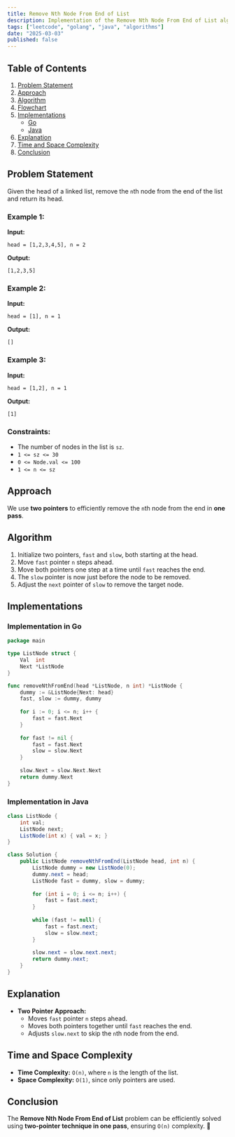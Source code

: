 ```yaml
---
title: Remove Nth Node From End of List
description: Implementation of the Remove Nth Node From End of List algorithm with Go and Java.
tags: ["leetcode", "golang", "java", "algorithms"]
date: "2025-03-03"
published: false
---
```


## Table of Contents

1. [Problem Statement](#problem-statement)
2. [Approach](#approach)
3. [Algorithm](#algorithm)
4. [Flowchart](#flowchart)
5. [Implementations](#implementations)
   - [Go](#implementation-in-go)
   - [Java](#implementation-in-java)
6. [Explanation](#explanation)
7. [Time and Space Complexity](#time-and-space-complexity)
8. [Conclusion](#conclusion)

## Problem Statement

Given the head of a linked list, remove the `n`th node from the end of the list and return its head.

### Example 1:

**Input:**
```  
head = [1,2,3,4,5], n = 2  
```
**Output:**
```  
[1,2,3,5]  
```

### Example 2:

**Input:**
```  
head = [1], n = 1  
```
**Output:**
```  
[]  
```

### Example 3:

**Input:**
```  
head = [1,2], n = 1  
```
**Output:**
```  
[1]  
```

### Constraints:

- The number of nodes in the list is `sz`.
- `1 <= sz <= 30`
- `0 <= Node.val <= 100`
- `1 <= n <= sz`

## Approach

We use **two pointers** to efficiently remove the `n`th node from the end in **one pass**.

## Algorithm

1. Initialize two pointers, `fast` and `slow`, both starting at the head.
2. Move `fast` pointer `n` steps ahead.
3. Move both pointers one step at a time until `fast` reaches the end.
4. The `slow` pointer is now just before the node to be removed.
5. Adjust the `next` pointer of `slow` to remove the target node.

## Implementations

### Implementation in Go

```go
package main

type ListNode struct {
    Val  int
    Next *ListNode
}

func removeNthFromEnd(head *ListNode, n int) *ListNode {
    dummy := &ListNode{Next: head}
    fast, slow := dummy, dummy
    
    for i := 0; i <= n; i++ {
        fast = fast.Next
    }
    
    for fast != nil {
        fast = fast.Next
        slow = slow.Next
    }
    
    slow.Next = slow.Next.Next
    return dummy.Next
}
```

### Implementation in Java

```java
class ListNode {
    int val;
    ListNode next;
    ListNode(int x) { val = x; }
}

class Solution {
    public ListNode removeNthFromEnd(ListNode head, int n) {
        ListNode dummy = new ListNode(0);
        dummy.next = head;
        ListNode fast = dummy, slow = dummy;
        
        for (int i = 0; i <= n; i++) {
            fast = fast.next;
        }
        
        while (fast != null) {
            fast = fast.next;
            slow = slow.next;
        }
        
        slow.next = slow.next.next;
        return dummy.next;
    }
}
```

## Explanation

- **Two Pointer Approach:**
  - Moves `fast` pointer `n` steps ahead.
  - Moves both pointers together until `fast` reaches the end.
  - Adjusts `slow.next` to skip the `n`th node from the end.

## Time and Space Complexity

- **Time Complexity:** `O(n)`, where `n` is the length of the list.
- **Space Complexity:** `O(1)`, since only pointers are used.

## Conclusion

The **Remove Nth Node From End of List** problem can be efficiently solved using **two-pointer technique in one pass**, ensuring `O(n)` complexity. 🚀

